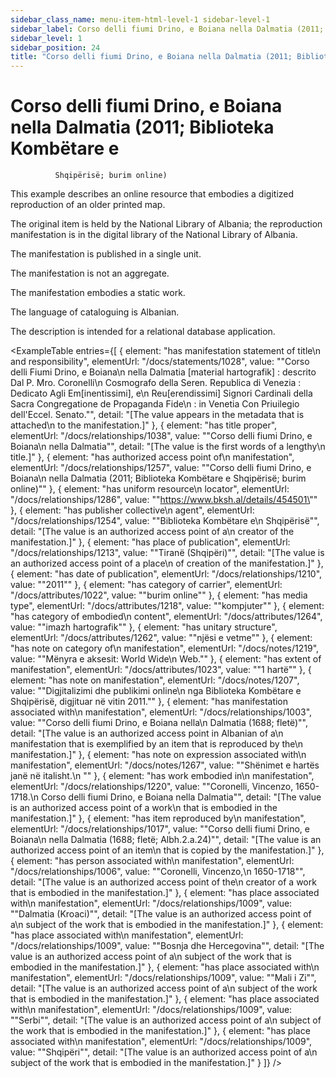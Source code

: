 ```yaml
---
sidebar_class_name: menu-item-html-level-1 sidebar-level-1
sidebar_label: Corso delli fiumi Drino, e Boiana nella Dalmatia (2011; Biblioteka Kombëtare e Shqipërisë; burim online)
sidebar_level: 1
sidebar_position: 24
title: "Corso delli fiumi Drino, e Boiana nella Dalmatia (2011; Biblioteka Kombëtare e\n              Shqipërisë; burim online)"
---
```


# Corso delli fiumi Drino, e Boiana nella Dalmatia (2011; Biblioteka Kombëtare e
              Shqipërisë; burim online)

This example describes an online resource that embodies a digitized reproduction of
              an older printed map.

The original item is held by the National Library of Albania; the reproduction
              manifestation is in the digital library of the National Library of Albania.

The manifestation is published in a single unit.

The manifestation is not an aggregate.

The manifestation embodies a static work.

The language of cataloguing is Albanian.

The description is intended for a relational database application.

<ExampleTable
  entries={[
    {
      element: "has manifestation statement of title\n                      and responsibility",
      elementUrl: "/docs/statements/1028",
      value: "\"Corso delli Fiumi Drino, e Boiana\n                    nella Dalmatia [material hartografik] : descrito Dal P. Mro. Coronelli\n                    Cosmografo della Seren. Republica di Venezia : Dedicato Agli Em[inentissimi], e\n                    Reu[erendissimi] Signori Cardinali della Sacra Congregatione de Propaganda Fide\n                    : in Venetia Con Priuilegio dell'Eccel. Senato.\"",
      detail: "[The value appears in the metadata that is attached\n                      to the manifestation.]"
    },
    {
      element: "has title proper",
      elementUrl: "/docs/relationships/1038",
      value: "\"Corso delli fiumi Drino, e Boiana\n                    nella Dalmatia\"",
      detail: "[The value is the first words of a lengthy\n                      title.]"
    },
    {
      element: "has authorized access point of\n                    manifestation",
      elementUrl: "/docs/relationships/1257",
      value: "\"Corso delli fiumi Drino, e Boiana\n                  nella Dalmatia (2011; Biblioteka Kombëtare e Shqipërisë; burim online)\""
    },
    {
      element: "has uniform resource\n                  locator",
      elementUrl: "/docs/relationships/1286",
      value: "\"https://www.bksh.al/details/454501\""
    },
    {
      element: "has publisher collective\n                    agent",
      elementUrl: "/docs/relationships/1254",
      value: "\"Biblioteka Kombëtare e\n                    Shqipërisë\"",
      detail: "[The value is an authorized access point of a\n                      creator of the manifestation.]"
    },
    {
      element: "has place of publication",
      elementUrl: "/docs/relationships/1213",
      value: "\"Tiranë (Shqipëri)\"",
      detail: "[The value is an authorized access point of a place\n                      of creation of the manifestation.]"
    },
    {
      element: "has date of publication",
      elementUrl: "/docs/relationships/1210",
      value: "\"2011\""
    },
    {
      element: "has category of carrier",
      elementUrl: "/docs/attributes/1022",
      value: "\"burim online\""
    },
    {
      element: "has media type",
      elementUrl: "/docs/attributes/1218",
      value: "\"kompjuter\""
    },
    {
      element: "has category of embodied\n                  content",
      elementUrl: "/docs/attributes/1264",
      value: "\"imazh hartografik\""
    },
    {
      element: "has unitary structure",
      elementUrl: "/docs/attributes/1262",
      value: "\"njësi e vetme\""
    },
    {
      element: "has note on category of\n                  manifestation",
      elementUrl: "/docs/notes/1219",
      value: "\"Mënyra e aksesit: World Wide\n                  Web.\""
    },
    {
      element: "has extent of manifestation",
      elementUrl: "/docs/attributes/1023",
      value: "\"1 hartë\""
    },
    {
      element: "has note on manifestation",
      elementUrl: "/docs/notes/1207",
      value: "\"Digjitalizimi dhe publikimi online\n                  nga Biblioteka Kombëtare e Shqipërisë, digjituar në vitin 2011.\""
    },
    {
      element: "has manifestation associated with\n                      manifestation",
      elementUrl: "/docs/relationships/1003",
      value: "\"Corso delli fiumi Drino, e Boiana nella\n                      Dalmatia (1688; fletë)\"",
      detail: "[The value is an authorized access point in Albanian of a\n                      manifestation that is exemplified by an item that is reproduced by the\n                      manifestation.]"
    },
    {
      element: "has note on expression associated with\n                    manifestation",
      elementUrl: "/docs/notes/1267",
      value: "\"Shënimet e hartës janë në italisht.\n                  \""
    },
    {
      element: "has work embodied in\n                      manifestation",
      elementUrl: "/docs/relationships/1220",
      value: "\"Coronelli, Vincenzo, 1650-1718.\n                    Corso delli fiumi Drino, e Boiana nella Dalmatia\"",
      detail: "[The value is an authorized access point of a work\n                      that is embodied in the manifestation.]"
    },
    {
      element: "has item reproduced by\n                      manifestation",
      elementUrl: "/docs/relationships/1017",
      value: "\"Corso delli fiumi Drino, e Boiana\n                    nella Dalmatia (1688; fletë; Albh.2.a.24)\"",
      detail: "[The value is an authorized access point of an item\n                      that is copied by the manifestation.]"
    },
    {
      element: "has person associated with\n                      manifestation",
      elementUrl: "/docs/relationships/1006",
      value: "\"Coronelli, Vincenzo,\n                    1650-1718\"",
      detail: "[The value is an authorized access point of the\n                      creator of a work that is embodied in the manifestation.]"
    },
    {
      element: "has place associated with\n                      manifestation",
      elementUrl: "/docs/relationships/1009",
      value: "\"Dalmatia (Kroaci)\"",
      detail: "[The value is an authorized access point of a\n                      subject of the work that is embodied in the manifestation.]"
    },
    {
      element: "has place associated with\n                      manifestation",
      elementUrl: "/docs/relationships/1009",
      value: "\"Bosnja dhe Hercegovina\"",
      detail: "[The value is an authorized access point of a\n                      subject of the work that is embodied in the manifestation.]"
    },
    {
      element: "has place associated with\n                      manifestation",
      elementUrl: "/docs/relationships/1009",
      value: "\"Mali i Zi\"",
      detail: "[The value is an authorized access point of a\n                      subject of the work that is embodied in the manifestation.]"
    },
    {
      element: "has place associated with\n                      manifestation",
      elementUrl: "/docs/relationships/1009",
      value: "\"Serbi\"",
      detail: "[The value is an authorized access point of a\n                      subject of the work that is embodied in the manifestation.]"
    },
    {
      element: "has place associated with\n                      manifestation",
      elementUrl: "/docs/relationships/1009",
      value: "\"Shqipëri\"",
      detail: "[The value is an authorized access point of a\n                      subject of the work that is embodied in the manifestation.]"
    }
  ]}
/>
